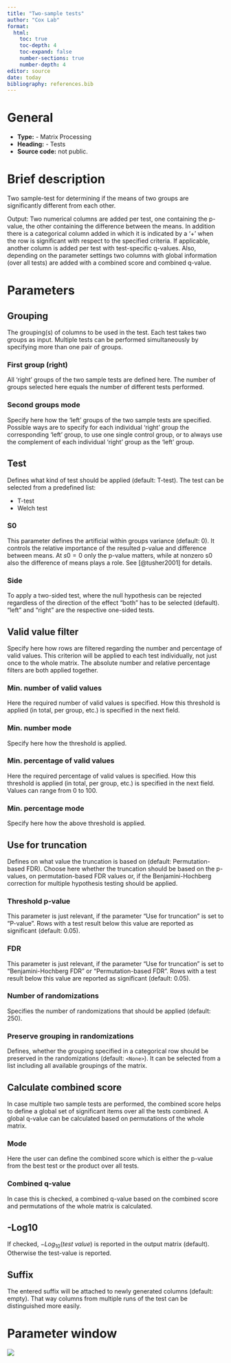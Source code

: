 ```yaml
---
title: "Two-sample tests"
author: "Cox Lab"
format: 
  html:
    toc: true
    toc-depth: 4
    toc-expand: false
    number-sections: true
    number-depth: 4
editor: source
date: today
bibliography: references.bib
---
```


# General

-   **Type:** - Matrix Processing
-   **Heading:** - Tests
-   **Source code:** not public.

# Brief description

Two sample-test for determining if the means of two groups are significantly different from each other.

Output: Two numerical columns are added per test, one containing the p-value, the other containing the difference between the means. In addition there is a categorical column added in which it is indicated by a '+' when the row is significant with respect to the specified criteria. If applicable, another column is added per test with test-specific q-values. Also, depending on the parameter settings two columns with global information (over all tests) are added with a combined score and combined q-value.

```{=html}
<!-- This comment and the line above it must be preserved when editing this file!
The recommended sections are these, but they may be changed on a case by case basis.
===== Detailed description =====
===== Parameters =====
===== Theoretical background =====
===== Examples =====
Make changes only below this line! -->
```
# Parameters

## Grouping

The grouping(s) of columns to be used in the test. Each test takes two groups as input. Multiple tests can be performed simultaneously by specifying more than one pair of groups.

### First group (right)

All 'right' groups of the two sample tests are defined here. The number of groups selected here equals the number of different tests performed.

### Second groups mode

Specify here how the 'left' groups of the two sample tests are specified. Possible ways are to specify for each individual 'right' group the corresponding 'left' group, to use one single control group, or to always use the complement of each individual 'right' group as the 'left' group.

## Test

Defines what kind of test should be applied (default: T-test). The test can be selected from a predefined list:

-   T-test
-   Welch test

### S0

This parameter defines the artificial within groups variance (default: 0). It controls the relative importance of the resulted p-value and difference between means. At $s0=0$ only the p-value matters, while at nonzero s0 also the difference of means plays a role. See [@tusher2001] for details.

### Side

To apply a two-sided test, where the null hypothesis can be rejected regardless of the direction of the effect "both" has to be selected (default). "left" and "right" are the respective one-sided tests.

## Valid value filter

Specify here how rows are filtered regarding the number and percentage of valid values. This criterion will be applied to each test individually, not just once to the whole matrix. The absolute number and relative percentage filters are both applied together.

### Min. number of valid values

Here the required number of valid values is specified. How this threshold is applied (in total, per group, etc.) is specified in the next field.

### Min. number mode

Specify here how the threshold is applied.

### Min. percentage of valid values

Here the required percentage of valid values is specified. How this threshold is applied (in total, per group, etc.) is specified in the next field. Values can range from 0 to 100.

### Min. percentage mode

Specify here how the above threshold is applied.

## Use for truncation

Defines on what value the truncation is based on (default: Permutation-based FDR). Choose here whether the truncation should be based on the p-values, on permutation-based FDR values or, if the Benjamini-Hochberg correction for multiple hypothesis testing should be applied.

### Threshold p-value

This parameter is just relevant, if the parameter "Use for truncation" is set to "P-value". Rows with a test result below this value are reported as significant (default: 0.05).

### FDR

This parameter is just relevant, if the parameter "Use for truncation" is set to "Benjamini-Hochberg FDR" or "Permutation-based FDR". Rows with a test result below this value are reported as significant (default: 0.05).

### Number of randomizations

Specifies the number of randomizations that should be applied (default: 250).

### Preserve grouping in randomizations

Defines, whether the grouping specified in a categorical row should be preserved in the randomizations (default: `<None>`). It can be selected from a list including all available groupings of the matrix.

## Calculate combined score

In case multiple two sample tests are performed, the combined score helps to define a global set of significant items over all the tests combined. A global q-value can be calculated based on permutations of the whole matrix.

### Mode

Here the user can define the combined score which is either the p-value from the best test or the product over all tests.

### Combined q-value

In case this is checked, a combined q-value based on the combined score and permutations of the whole matrix is calculated.

## -Log10

If checked, $-Log_{10}(test\ value)$ is reported in the output matrix (default). Otherwise the test-value is reported.

## Suffix

The entered suffix will be attached to newly generated columns (default: empty). That way columns from multiple runs of the test can be distinguished more easily.

# Parameter window

![](images/tests-two-samples_tests-01.png)

